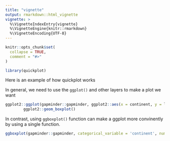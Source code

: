 ```yaml
---
title: "vignette"
output: rmarkdown::html_vignette
vignette: >
  %\VignetteIndexEntry{vignette}
  %\VignetteEngine{knitr::rmarkdown}
  %\VignetteEncoding{UTF-8}
---
```


```r
knitr::opts_chunk$set(
  collapse = TRUE,
  comment = "#>"
)
```

```r
library(quickplot)
```

Here is an example of how quickplot works

In general, we need to use the `ggplot()` and other layers to make a plot we want
```r
ggplot2::ggplot(gapminder::gapminder, ggplot2::aes(x = continent, y = lifeExp)) +
        ggplot2::geom_boxplot()
```

In contrast, using `ggboxplot()` function can make a ggplot more convinently by using a single function.
```r
ggboxplot(gapminder::gapminder, categorical_variable = 'continent', numeric_variable = 'lifeExp')
```

